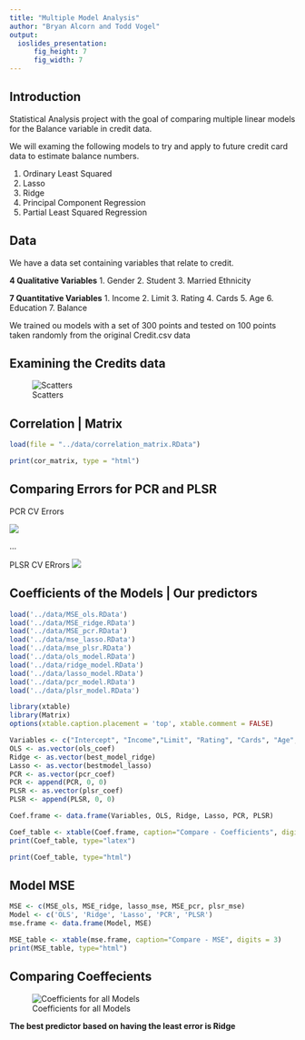 ```yaml
---
title: "Multiple Model Analysis"
author: "Bryan Alcorn and Todd Vogel"
output: 
  ioslides_presentation:
      fig_height: 7
      fig_width: 7
---
```


## Introduction 

Statistical Analysis project with the goal of comparing multiple linear models for the Balance variable in credit data.

We will examing the following models to try and apply to future credit card data to estimate balance numbers.

1. Ordinary Least Squared
2. Lasso 
3. Ridge
4. Principal Component Regression
5. Partial Least Squared Regression


## Data

We have a data set containing variables that relate to credit. 

**4 Qualitative Variables**
1. Gender
2. Student
3. Married Ethnicity 

**7 Quantitative Variables**
1. Income
2. Limit
3. Rating
4. Cards
5. Age
6. Education
7. Balance

We trained ou models with a set of 300 points and tested on 100 points taken randomly from the original Credit.csv data

## Examining the Credits data

![Scatters](../images/scatterplot_matrix.png "Scatter of Everything")

## Correlation | Matrix

```r
load(file = "../data/correlation_matrix.RData")
```

```r
print(cor_matrix, type = "html")
```

## Comparing Errors for PCR and PLSR

<div class="columns-2">

PCR CV Errors

<img src="../images/CV_Errors_pcr.png"/>
<div>

...

</div>

PLSR CV ERrors
<img src="../images/CV_Errors_plsr.png"/>

</div>


## Coefficients of the Models | Our predictors 

```r
load('../data/MSE_ols.RData')
load('../data/MSE_ridge.RData')
load('../data/MSE_pcr.RData')
load('../data/mse_lasso.RData')
load('../data/mse_plsr.RData')
load('../data/ols_model.RData')
load('../data/ridge_model.RData')
load('../data/lasso_model.RData')
load('../data/pcr_model.RData')
load('../data/plsr_model.RData')

library(xtable)
library(Matrix)
options(xtable.caption.placement = 'top', xtable.comment = FALSE)
```

```r
Variables <- c("Intercept", "Income","Limit", "Rating", "Cards", "Age", "Education", "GenderFemale", "StudentYes", "MarriedYes", "EthnicityAsian", "EthnicityCaucasian")
OLS <- as.vector(ols_coef)
Ridge <- as.vector(best_model_ridge)
Lasso <- as.vector(bestmodel_lasso)
PCR <- as.vector(pcr_coef)
PCR <- append(PCR, 0, 0)
PLSR <- as.vector(plsr_coef)
PLSR <- append(PLSR, 0, 0)

Coef.frame <- data.frame(Variables, OLS, Ridge, Lasso, PCR, PLSR)

Coef_table <- xtable(Coef.frame, caption="Compare - Coefficients", digits = 3)
print(Coef_table, type="latex")

```

```r
print(Coef_table, type="html")
```

## Model MSE 

```r
MSE <- c(MSE_ols, MSE_ridge, lasso_mse, MSE_pcr, plsr_mse)
Model <- c('OLS', 'Ridge', 'Lasso', 'PCR', 'PLSR')
mse.frame <- data.frame(Model, MSE)

MSE_table <- xtable(mse.frame, caption="Compare - MSE", digits = 3)
print(MSE_table, type="html")
```

## Comparing Coeffecients 
![Coefficients for all Models](../images/compare_coef.png "Mapped Indicators")

**The best predictor based on having the least error is Ridge**

